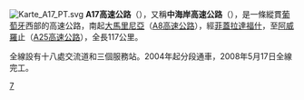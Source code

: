 [[File:Karte_A17_PT.svg|right]]
'''A17高速公路'''（{{lang-pt|[[A17|A17]]}}），又稱'''中海岸高速公路'''（{{lang|pt|Auto-Estrada do Litoral Centro}}），是一條縱貫[[葡萄牙|葡萄牙]]西部的高速公路，南起[[大馬里尼亞|大馬里尼亞]]（[[A8高速公路_(葡萄牙)|A8高速公路]]），經[[菲蓋拉達福什|菲蓋拉達福什]]，至[[阿威羅|阿威羅]]止（[[A25高速公路_(葡萄牙)|A25高速公路]]），全長117公里。

全線設有十八處交流道和三個服務站。2004年起分段通車，2008年5月17日全線完工。
{{葡萄牙高速公路}}
[[Category:葡萄牙高速公路|7]]
